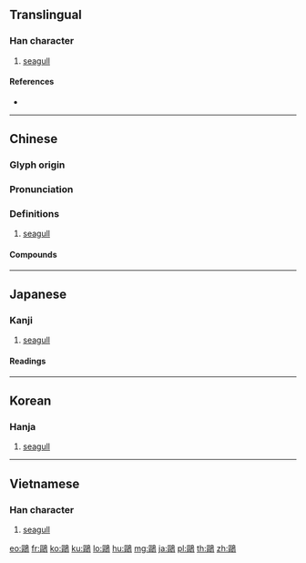 {{character info/new}}
{{also|鴎|鸥}}
==Translingual==
{{Han simplified forms|鷗|鴎|鸥|ex=y}}

===Han character===
{{Han char|rn=196|rad=鳥|as=11|sn=22|four=77727|canj=SRHAF|ids=⿰區鳥}}

# [[seagull]]

====References====
* {{Han ref|kx=1499.070|dkj=47268|dj=2029.040|hdz=74656.050|uh=9DD7|ud=40407|bh=C5C3|bd=50627}}

----

==Chinese==
{{zh-forms|s=鸥}}

===Glyph origin===
{{Han etym}}

===Pronunciation===
{{zh-pron
|m=ōu
|c=au1
|h=pfs=
|md=
|mn=qz:io/tw,xm,zz:o͘/au
|w=
|mc=y
|oc=y
|cat=n
}}

===Definitions===
{{zh-hanzi}}

# [[seagull]]

====Compounds====
{{zh-der|沙鷗|海鷗|燕鷗|白鷗|眠鷗宿鷺|鷗波|鷗盟|鷗邊|鷗鳥忘機|鷗鴉|鷗鷺忘機}}

{{zh-cat|Birds}}

----

==Japanese==

===Kanji===
{{ja-kanji|grade=|rs=鳥11|style=ky|shin=鴎}}

# [[seagull]]

====Readings====
{{ja-readings|goon=[[う]] (u)|kanon=[[おう]] (ō)|kun=[[かもめ]] (kamome)}}

----

==Korean==

===Hanja===
{{ko-hanja|hangeul=구|eumhun=|rv=gu|mr=ku|y=kwu}}

# [[seagull]]

----

==Vietnamese==

===Han character===
{{vi-hantu|[[âu]]|rs=鳥11}}

# [[seagull]]

[[eo:鷗]]
[[fr:鷗]]
[[ko:鷗]]
[[ku:鷗]]
[[lo:鷗]]
[[hu:鷗]]
[[mg:鷗]]
[[ja:鷗]]
[[pl:鷗]]
[[th:鷗]]
[[zh:鷗]]